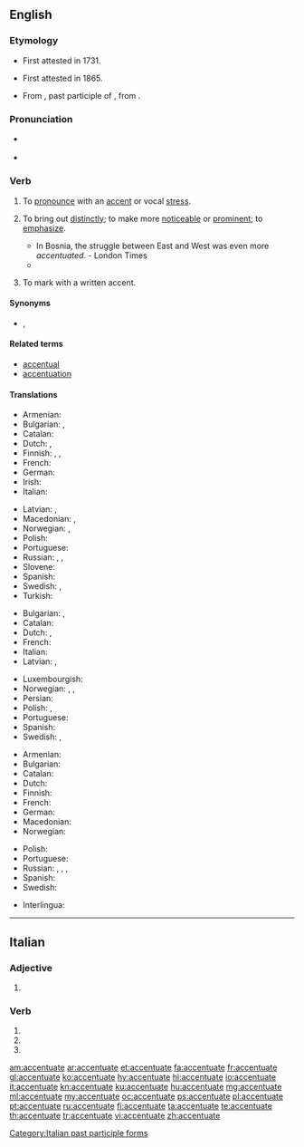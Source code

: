 ==English==
{{was wotd|2008|January|17}}

===Etymology===
* First attested in 1731.
* {{sense|emphasize}} First attested in 1865.
* From {{etyl|ML.|en}} {{m|la|accentuātus}}, past participle of {{m|la|accentuāre}}, from {{m|la|accentus}}.

===Pronunciation===
* {{a|RP|US}} {{IPA|/əkˈsen.tʃu.eɪt/|/æk.ˈsen.tʃu.ˌeɪt/|lang=en}}
* {{audio|en-us-accentuate.ogg|Audio (US)|lang=en}}

===Verb===
{{en-verb|accentuat}}

# {{label|en|transitive}} To [[pronounce]] with an [[accent]] or vocal [[stress]].
# {{label|en|transitive}} To bring out [[distinctly]]; to make more [[noticeable]] or [[prominent]]; to [[emphasize]].
#* In Bosnia, the struggle between East and West was even more ''accentuated''. - London Times
#* {{quote-book|year=1913|author=[[w:Robert Barr (writer)|Robert Barr]]
|title=Lord Stranleigh Abroad
|chapter=5|url=http://openlibrary.org/works/OL1796924W
|passage=These were business hours, and a feeling of loneliness crept over him, perhaps germinated by his sight of the illustrated papers, and '''accentuated''' by an attempted perusal of them.}}
# {{label|en|transitive}} To mark with a written accent.

====Synonyms====
* {{l|en|accent}}, {{l|en|betone}}

====Related terms====
* [[accentual]]
* [[accentuation]]

====Translations====
{{trans-top|to pronounce with an accent}}
* Armenian: {{t|hy|շեշտել|sc=Armn}}
* Bulgarian: {{t+|bg|акцентувам}}, {{t|bg|[[поставям]] [[ударение]]|pf}}
* Catalan: {{t+|ca|accentuar}}
* Dutch: {{t+|nl|beklemtonen}}, {{t+|nl|accentueren}}
* Finnish: {{t+|fi|korostaa}}, {{t|fi|painottaa}}, {{t|fi|sävyttää}}
* French: {{t+|fr|accentuer}}
* German: {{t+|de|akzentuieren}}
* Irish: {{t|ga|aiceannaigh}}
* Italian: {{t+|it|accentuare}}
{{trans-mid}}
* Latvian: {{t|lv|akcentēt}}, {{t|lv|uzsvērt}}
* Macedonian: {{t|mk|нагла́сува}}, {{t|mk|акценти́ра}}
* Norwegian: {{t+|no|aksentuere}}, {{t|no|betone}}
* Polish: {{t+|pl|akcentować}}
* Portuguese: {{t+|pt|acentuar}}
* Russian: {{t+|ru|акценти́ровать}}, {{t|ru|[[ста́вить]] [[ударе́ние]]|impf}}, {{t|ru|[[поста́вить]] [[ударе́ние]]|pf}}
* Slovene: {{t|sl|naglasiti}}
* Spanish: {{t+|es|acentuar}}
* Swedish: {{t+|sv|accentuera}}, {{t+|sv|betona}}
* Turkish: {{t+|tr|vurgulamak}}
{{trans-bottom}}

{{trans-top|to bring out distinctly}}
* Bulgarian: {{t+|bg|подчертавам}}, {{t|bg|акцентирам}}
* Catalan: {{t+|ca|accentuar}}
* Dutch: {{t+|nl|benadrukken}}, {{t+|nl|beklemtonen}}
* French: {{t+|fr|accentuer}}
* Italian: {{t+|it|accentuare}}
* Latvian: {{t|lv|akcentēt}}, {{t|lv|uzsvērt}}
{{trans-mid}}
* Luxembourgish: {{t|lb|accentuéieren}}
* Norwegian: {{t+|no|aksentuere}}, {{t|no|betone}}, {{t|no|framheve}}
* Persian: {{t|fa|تأکید کردن|tr=ta'kid kardan|sc=fa-Arab}}
* Polish: {{t+|pl|akcentować}}, {{t|pl|uwypuklić}}
* Portuguese: {{t+|pt|acentuar}}
* Spanish: {{t+|es|acentuar}}
* Swedish: {{t+|sv|accentuera}}, {{t+|sv|betona}}
{{trans-bottom}}

{{trans-top|to mark with a written accent}}
* Armenian: {{t|hy|շեշտել|sc=Armn}}
* Bulgarian: {{t|bg|поставям ударение}}
* Catalan: {{t+|ca|accentuar}}
* Dutch: {{t+|nl|beklemtonen}}
* Finnish: {{t|fi|[[merkitä]] [[aksentit]]}}
* French: {{t+|fr|accentuer}}
* German: {{t+|de|hervorheben}}
* Macedonian: {{t|mk|акценти́ра}}
* Norwegian: {{t+|no|aksentuere}}
{{trans-mid}}
* Polish: {{t+|pl|akcentować}}
* Portuguese: {{t+|pt|acentuar}}
* Russian: {{t|ru|[[проставля́ть]] [[ударе́ние]]|impf}}, {{t|ru|[[проста́вить]] [[ударе́ние]]|pf}}, {{t|ru|[[ста́вить]] [[ударе́ние]]|impf}}, {{t|ru|[[поста́вить]] [[ударе́ние]]|pf}}
* Spanish: {{t+|es|acentuar}}
* Swedish: {{t+|sv|accentuera}}
{{trans-bottom}}

{{checktrans-top}}
* Interlingua: {{t-check|ia|accentuar}}
{{checktrans-bottom}}

----

==Italian==

===Adjective===
{{head|it|adjective form}}

# {{feminine plural of|accentuato|lang=it}}

===Verb===
{{head|it|verb form}}

# {{inflection of|accentuare||2|p|pres|indc|lang=it}}
# {{inflection of|accentuare||2|p|impr|lang=it}}
# {{feminine plural of|accentuato|lang=it}}

[[Category:Italian past participle forms]]

[[am:accentuate]]
[[ar:accentuate]]
[[et:accentuate]]
[[fa:accentuate]]
[[fr:accentuate]]
[[gl:accentuate]]
[[ko:accentuate]]
[[hy:accentuate]]
[[hi:accentuate]]
[[io:accentuate]]
[[it:accentuate]]
[[kn:accentuate]]
[[ku:accentuate]]
[[hu:accentuate]]
[[mg:accentuate]]
[[ml:accentuate]]
[[my:accentuate]]
[[oc:accentuate]]
[[ps:accentuate]]
[[pl:accentuate]]
[[pt:accentuate]]
[[ru:accentuate]]
[[fi:accentuate]]
[[ta:accentuate]]
[[te:accentuate]]
[[th:accentuate]]
[[tr:accentuate]]
[[vi:accentuate]]
[[zh:accentuate]]